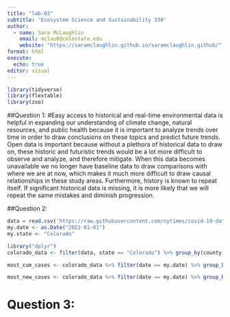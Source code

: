 ```yaml
---
title: "lab-03"
subtitle: 'Ecosystem Science and Sustainability 330'
author:
  - name: Sara McLaughlin
    email: mclau0@colostate.edu
    website: "https://saramclaughlin.github.io/saramclaughlin.github/" 
format: html
execute: 
  echo: true
editor: visual
---
```

```r
library(tidyverse)
library(flextable)
library(zoo)
```

##Question 1: #Easy access to historical and real-time environmental data is helpful in expanding our understandng of climate change, natural resources, and public health because it is important to analyze trends over time in order to draw conclusions on these topics and predict future trends. Open data is important because without a plethora of historical data to draw on, these historic and futuristic trends would be a lot more difficult to observe and analyze, and therefore mitigate. When this data becomes unavailable we no longer have baseline data to draw comparisons with where we are at now, which makes it much more difficult to draw causal relationships in these study areas. Furthermore, history is known to repeat itself. If significant historical data is missing, it is more likely that we will repeat the same mistakes and diminish progression.

##Question 2:

```r
data = read.csv('https://raw.githubusercontent.com/nytimes/covid-19-data/master/us-counties.csv') 
my.date <- as.Date("2022-01-01")
my.state <- "Colorado"
```

```r
library("dplyr")
colorado_data <- filter(data, state == "Colorado") %>% group_by(county) %>% arrange(date) %>% mutate(new_cases = cases - lag(cases, n = 1), new_deaths = deaths-lag(deaths, n = 1)) %>% ungroup()
```

```r
most_cum_cases <- colorado_data %>% filter(date == my.date) %>% group_by(county) %>% arrange(desc(cases)) %>% head(n = 5)
```

```r
most_new_cases <- colorado_data %>% filter(date == my.date) %>% group_by(county) %>% arrange(desc(new_cases)) %>% head(n = 5)
```

# Question 3: